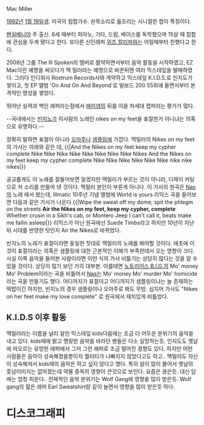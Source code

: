 Mac Miller

[[1992년]] [[1월 19일]]생. 미국의 힙합가수. 쉰목소리로 읊조리는 시니컬한 랩이 특징이다.

[[펜실베니아]] 주 출신. 6세 때부터 피아노, 기타, 드럼, 베이스를 독학했으며 15살 때 힙합에 관심을 두게 됐다고 한다. 또다른 신인래퍼 [[위즈 칼리파]]와는 어릴때부터 친했다고 한다.

2008년 그룹 The Ill Spoken의 멤버로 활약하면서부터 음악 활동을 시작하였고, EZ Mac이란 예명을 써오다가 맥 밀러라는 예명으로 바꾼뒤엔 여러 믹스테잎을 발매하였다. 그러다 인디회사 Rostrum Records사와 계약하고 믹스테잎 K.I.D.S.로 인지도가 쌓이고, 첫 EP 앨범 'On And On And Beyond'로  빌보드 200 55위에 들면서부터 본격적인 명성을 쌓았다.

뛰어난 실력과 백인 래퍼라는점에서 [[에미넴]]의 뒤를 이을 차세대 랩퍼라는 평가가 많다.

--국내에서는 [[빈지노]]가 이사람의 노래인 nikes on my feet을 표절한거 아니냐는 의혹으로 유명하다.--

정확히 말하면 표절이 아니라 [[오마주]]나 [[샘플링]]에 가깝다. 맥밀러의 Nikes on my feet의 가사는 아래와 같은 데,
{{|And the Nikes on my feet keep my cypher complete
Nike Nike Nike Nike Nike Nike Nike Nike Nikes
And the Nikes on my feet keep my cypher complete
Nike Nike Nike Nike Nike Nike nike nike nikes|}}

공교롭게도 이 노래를 잘들어보면 알겠지만 맥밀러가 부르는 것이 아니라, 디제이 커팅으로 저 소리를 만들어 낸 것이다. 맥밀러 본인이 부른게 아니다. 이 가사의 원곡은 [[Nas]]의 노래 에서 왔는데, Illmatic 10주년 기념 앨범에 World is yours 리믹스 곡을 들어보면 다음과 같은 가사가 나온다
{{|Wipe the sweat off my dome, spit the phlegm on the streets
'''Air the Nikes on my feet, keep my cypher, complete'''
Whether crusin in a Sikh's cab, or Montero Jeep
I can't call it, beats make me fallin asleep|}}
리믹스가 아닌 원곡에선 Suede Timbs라고 하지만 10년이 지난 뒤 시대를 반영한 탓인지 Air the Nikes로 바뀌었다. 

빈지노의 노래가 표절이라면 동일한 잣대로 맥밀러의 노래를 봐야할 것이다. 애초에 이것이 표절이라는 의혹은 샘플링에 대한 근본적인 이해가 부족한데서 오는 영향이 크다. 사실 이쪽 음악을 들어본 사람이라면 이런 식의 가사 비틀기는 상당히 많다는 것을 알 수 있을 것이다. 상당히 많기 보던 거의 대부분. 이를테면 [[노토리어스 B.I.G.]]의 Mo' money Mo' Problem이라는 곡을 비틀어서 [[Nas]]는 Mo' money Mo' murder Mo' homicide라는 곡을 만들기도 했다. 어디까지가 표절이고 어디까지가 샘플링이냐는 늘 존재하는 떡밥이긴 하지만, 빈지노의 경우 샘플링이나 오마주로 봐도 무방. 심지어 가사도 "Nikes on her feet make my love complete" 로 원곡에서 재치있게 비틀었다.

== K.I.D.S 이후 활동 ==

맥밀러라는 이름을 널리 알린 믹스테잎 kids다음에는 조금 더 어두운 분위기의 음악을 내고 있다. kids때에 밝고 명랑한 음악을 바라던 팬들은 다소 실망하는듯. 인지도도 옛날에 떠오르는 유망한 래퍼에서 그저 그런 래퍼로 조금 떨어진 경향도 있다. 하지만 어떤 사람들은 음악이 성숙해졌을뿐이지 퀄리티가 나빠지지 않았다고도 하고.. 맥밀러도 자신이 성숙해져서 kids때의 음악은 하고 싶지 않다고 했다. 특히 살이 많이 불어서 옛날의 훗남이미지는 없어졌는데 약물 중독의 영향이 큰것으로 보인다. 요즘은 끊은듯. 대신 담배는 엄청 피운다..
전체적인 음악 분위기는 Wolf Gang에 영향을 많이 받은듯. Wolf gang의 젊은 래퍼 Earl Sweatshirt랑 같이 놀면서 영향을 많이 받은듯 하다. 

= 디스코그래피 =
